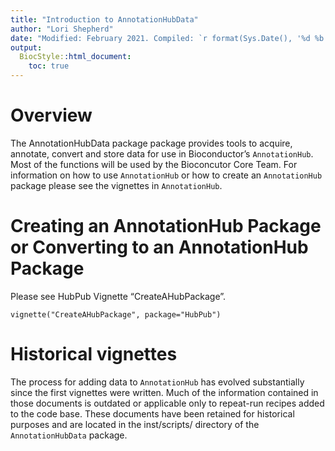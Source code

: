 ```yaml
---
title: "Introduction to AnnotationHubData"
author: "Lori Shepherd"
date: "Modified: February 2021. Compiled: `r format(Sys.Date(), '%d %b %Y')`"
output:
  BiocStyle::html_document:
    toc: true
---
```

<!--
%% \VignetteEngine{knitr::rmarkdown}
%\VignetteIndexEntry{Introduction to AnnotationHubData}
-->


# Overview

The AnnotationHubData package package provides tools to acquire, annotate,
convert and store data for use in Bioconductor's `AnnotationHub`. Most of the
functions will be used by the Bioconcutor Core Team. For information on how to
use `AnnotationHub` or how to create an `AnnotationHub` package please see the
vignettes in `AnnotationHub`. 

# Creating an AnnotationHub Package or Converting to an AnnotationHub Package

Please see HubPub Vignette "CreateAHubPackage".
```
vignette("CreateAHubPackage", package="HubPub")
```

# Historical vignettes

The process for adding data to `AnnotationHub` has evolved substantially since
the first vignettes were written. Much of the information contained in those
documents is outdated or applicable only to repeat-run recipes added to the
code base. These documents have been retained for historical purposes and
are located in the inst/scripts/ directory of the `AnnotationHubData` package.

